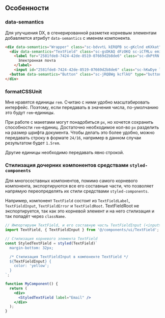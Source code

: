 ## Особенности

### data-semantics

Для улучшения DX, в сгенерированной разметке корневым элементам добавляется атрибут `data-semantics` с именем компонента.

```html
<div data-semantics="Wrapper" class="sc-bdvvtL kERQPB sc-gKclnd eKXkat">
  <div data-semantics="TextField" class="sc-gsDKAQ dFzOKQ sc-iCfMLu emiMzE">
    <label for="2581fde8-7424-42de-8519-07669d2b8de6" class="sc-dkPtRN dQQzmy">
      Электронная почта
    </label>
    <input id="2581fde8-7424-42de-8519-07669d2b8de6" class="sc-hKwDye lbVboK" value=""></div>
  <button data-semantics="Button" class="sc-jRQBWg kcflkU" type="button">Отправить</button>
</div>
```

### formatCSSUnit

Мне нравятся единицы `rem`. Считаю с ними удобно масштабировать интерфейс.
Поэтому, если передавать в значения числа, по-умолчанию это будут `rem`-единицы.

При работе с макетами могут понадобиться `px`, но хочется сохранить способности `rem`-единиц.
Достаточно необходимое кол-во `px` разделить на размер шрифта документа.
Чтобы делать это более удобно, можно передавать строку в формате `24/16`,
например в данном случаи результатом будет `1.5rem`.

Другие единицы необходимо передавать явно строкой.

### Стилизация дочерних компонентов средствами `styled-components`

Для многосоставных компонентов, помимо самого корневого компонента, экспортируются все его составные части,
что позволяет напрямую переопределять их стили средствами `styled-components`.

Например, компонент `TextField` состоит из `TextFieldLabel`, `TextFieldInput`, `TextFieldError` и `TextFieldRoot`.
TextFieldRoot не экспортируется, так как это корневой элемент и на него стилизация и так попадёт через `className`.

```jsx
// Импортируем TextField, и его составную часть TextFieldInput (<input>)
import TextField, { TextFieldInput } from '@/components/ui/TextField';

// Стилизация корневого элемента TextField
const StyledTextField = styled(TextField)`
  margin-bottom: 32px;

  /* Стилизация TextFieldInput в компоненте TextField */
  ${TextFieldInput} {
    color: 'yellow';
  }
`;

function MyComponent() {
  return (
    <div>
      <StyledTextField label="Email" />
    </div>
  );
}
```
